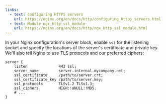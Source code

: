 ```yaml
---
links:
  - text: Configuring HTTPS servers
    url: https://nginx.org/en/docs/http/configuring_https_servers.html
  - text: Module ngx_http_ssl_module
    url: https://nginx.org/en/docs/http/ngx_http_ssl_module.html
---
```


In your Nginx configuration's server block, enable `ssl` for the listening socket and specify the locations of the server's certificate and private key. We'll also tell Nginx to use TLS protocols and our preferred ciphers:

```nginx
server {
    listen              443 ssl;
    server_name         server.internal.mycompany.net;
    ssl_certificate     /path/to/server.crt;
    ssl_certificate_key /path/to/server.key;
    ssl_protocols       TLSv1.2 TLSv1.3;
    ssl_ciphers         HIGH:!aNULL:!MD5;
    # ...
}
```
